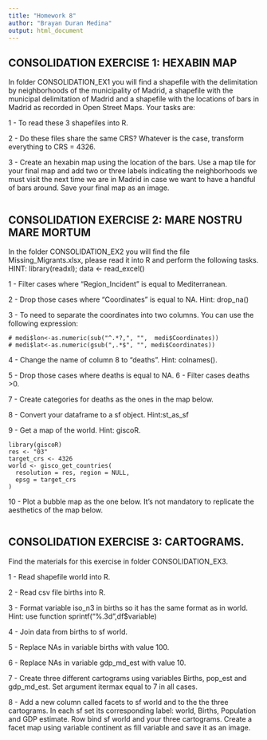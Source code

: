 ```yaml
---
title: "Homework 8"
author: "Brayan Duran Medina"
output: html_document
---
```


## CONSOLIDATION EXERCISE 1: HEXABIN MAP

In folder CONSOLIDATION_EX1 you will find a shapefile with the delimitation by neighborhoods of the municipality 
of Madrid, a shapefile with the municipal delimitation of Madrid and a shapefile with the locations of bars in 
Madrid as recorded in Open Street Maps. Your tasks are:

1 - To read these 3 shapefiles into R.

2 - Do these files share the same CRS? Whatever is the case, transform everything to CRS = 4326.

3 - Create an hexabin map using the location of the bars. Use a map tile for your final map and add two or 
three labels indicating the neighborhoods we must visit the next time we are in Madrid in case we want
 to have a handful of bars around. Save your final map as an image.

```r
```

## CONSOLIDATION EXERCISE 2: MARE NOSTRU MARE MORTUM
In the folder CONSOLIDATION_EX2 you will find the file Missing_Migrants.xlsx, please read it into R and perform the following tasks. HINT: library(readxl); data <- read_excel()

1 - Filter cases where “Region_Incident” is equal to Mediterranean.

2 - Drop those cases where “Coordinates” is equal to NA. Hint: drop_na()

3 - To need to separate the coordinates into two columns. You can use the following expression:

```
# medi$lon<-as.numeric(sub("^.*?,", "",  medi$Coordinates))
# medi$lat<-as.numeric(gsub(",.*$", "", medi$Coordinates))
```

4 - Change the name of column 8 to “deaths”. Hint: colnames().

5 - Drop those cases where deaths is equal to NA.
6 - Filter cases deaths >0.

7 - Create categories for deaths as the ones in the map below.

8 - Convert your dataframe to a sf object. Hint:st_as_sf

9 - Get a map of the world. Hint: giscoR.

```
library(giscoR)
res <- "03"
target_crs <- 4326
world <- gisco_get_countries(
  resolution = res, region = NULL,
  epsg = target_crs
)
```

10 - Plot a bubble map as the one below. It’s not mandatory to replicate the aesthetics of the map below.

```r
```

## CONSOLIDATION EXERCISE 3: CARTOGRAMS.
Find the materials for this exercise in folder CONSOLIDATION_EX3.

1 - Read shapefile world into R.

2 - Read csv file births into R.

3 - Format variable iso_n3 in births so it has the same format as in world. Hint: use function sprintf(“%.3d”,df$variable)

4 - Join data from births to sf world.

5 - Replace NAs in variable births with value 100.

6 - Replace NAs in variable gdp_md_est with value 10.

7 - Create three different cartograms using variables Births, pop_est and gdp_md_est. Set argument itermax equal to 7 
in all cases.

8 - Add a new column called facets to sf world and to the the three cartograms. In each sf set its corresponding label:
 world, Births, Population and GDP estimate. Row bind sf world and your three cartograms. Create a facet map using
  variable continent as fill variable and save it as an image.

```r
```